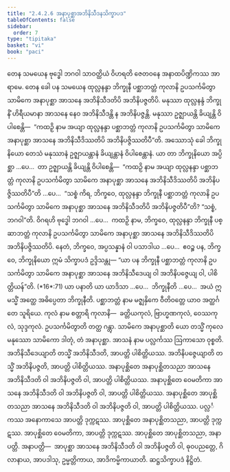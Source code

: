 ```yaml
---
title: "2.4.2.6 အနာပုစ္ဆာအဘိနိသီဒနသိက္ခာပဒ"
tableOfContents: false
sidebar:
  order: 7
type: "tipitaka"
basket: "vi"
book: "paci"
---
```



<DynamicBreadcrumb />

<Division number="859" book="paci">

<Paragraph number="2733" book="paci">
တေန သမယေန ဗုဒ္ဓေါ ဘဂဝါ သာဝတ္ထိယံ ဝိဟရတိ ဇေတဝနေ အနာထပိဏ္ဍိကဿ အာရာမေ. တေန ခေါ ပန သမယေန ထုလ္လနန္ဒာ ဘိက္ခုနီ ပစ္ဆာဘတ္တံ ကုလာနိ ဥပသင်္ကမိတွာ သာမိကေ အနာပုစ္ဆာ အာသနေ အဘိနိသီဒတိပိ အဘိနိပဇ္ဇတိပိ. မနုဿာ ထုလ္လနန္ဒံ ဘိက္ခုနိံ ဟိရီယမာနာ အာသနေ နေဝ အဘိနိသီဒန္တိ န အဘိနိပဇ္ဇန္တိ. မနုဿာ ဥဇ္ဈာယန္တိ ခိယျန္တိ ဝိပါစေန္တိ—  “ကထဉှိ နာမ အယျာ ထုလ္လနန္ဒာ ပစ္ဆာဘတ္တံ ကုလာနိ ဥပသင်္ကမိတွာ သာမိကေ အနာပုစ္ဆာ အာသနေ အဘိနိသီဒိဿတိပိ အဘိနိပဇ္ဇိဿတိပီ”တိ.
</Paragraph>

<Paragraph number="2734" book="paci">
အဿောသုံ ခေါ ဘိက္ခုနိယော တေသံ မနုဿာနံ ဥဇ္ဈာယန္တာနံ ခိယျန္တာနံ ဝိပါစေန္တာနံ. ယာ တာ ဘိက္ခုနိယော အပ္ပိစ္ဆာ …ပေ…  တာ ဥဇ္ဈာယန္တိ ခိယျန္တိ ဝိပါစေန္တိ—  “ကထဉှိ နာမ အယျာ ထုလ္လနန္ဒာ ပစ္ဆာဘတ္တံ ကုလာနိ ဥပသင်္ကမိတွာ သာမိကေ အနာပုစ္ဆာ အာသနေ အဘိနိသီဒိဿတိပိ အဘိနိပဇ္ဇိဿတိပီ”တိ …ပေ…  “သစ္စံ ကိရ, ဘိက္ခဝေ, ထုလ္လနန္ဒာ ဘိက္ခုနီ ပစ္ဆာဘတ္တံ ကုလာနိ ဥပသင်္ကမိတွာ သာမိကေ အနာပုစ္ဆာ အာသနေ အဘိနိသီဒတိပိ အဘိနိပဇ္ဇတိပီ”တိ? “သစ္စံ, ဘဂဝါ”တိ. ဝိဂရဟိ ဗုဒ္ဓေါ ဘဂဝါ …ပေ…  ကထဉှိ နာမ, ဘိက္ခဝေ, ထုလ္လနန္ဒာ ဘိက္ခုနီ ပစ္ဆာဘတ္တံ ကုလာနိ ဥပသင်္ကမိတွာ သာမိကေ အနာပုစ္ဆာ အာသနေ အဘိနိသီဒိဿတိပိ အဘိနိပဇ္ဇိဿတိပိ. နေတံ, ဘိက္ခဝေ, အပ္ပသန္နာနံ ဝါ ပသာဒါယ …ပေ…  ဧဝဉ္စ ပန, ဘိက္ခဝေ, ဘိက္ခုနိယော ဣမံ သိက္ခာပဒံ ဥဒ္ဒိသန္တု—
</Paragraph>

</Division>
<Division number="860" book="paci">

<Paragraph number="2735" book="paci">
<Emphasis>“ယာ ပန ဘိက္ခုနီ ပစ္ဆာဘတ္တံ ကုလာနိ ဥပသင်္ကမိတွာ သာမိကေ အနာပုစ္ဆာ အာသနေ အဘိနိသီဒေယျ ဝါ အဘိနိပဇ္ဇေယျ ဝါ, ပါစိတ္တိယန်”</Emphasis>တိ. (*16*:<Emphasis>71</Emphasis>)
</Paragraph>

</Division>
<Division number="861" book="paci">

<Paragraph number="2736" book="paci">
<Emphasis>ယာ ပနာ</Emphasis>တိ ယာ ယာဒိသာ …ပေ…  <Emphasis>ဘိက္ခုနီ</Emphasis>တိ …ပေ…  အယံ ဣမသ္မိံ အတ္ထေ အဓိပ္ပေတာ ဘိက္ခုနီတိ.
</Paragraph>

<Paragraph number="2737" book="paci">
<Emphasis>ပစ္ဆာဘတ္တံ</Emphasis> နာမ မဇ္ဈနှိကေ ဝီတိဝတ္တေ ယာဝ အတ္ထင်္ဂတေ သူရိယေ.
</Paragraph>

<Paragraph number="2738" book="paci">
<Emphasis>ကုလံ</Emphasis> နာမ စတ္တာရိ ကုလာနိ—  ခတ္တိယကုလံ, ဗြာဟ္မဏကုလံ, ဝေဿကုလံ, သုဒ္ဒကုလံ. <Emphasis>ဥပသင်္ကမိတွာ</Emphasis>တိ တတ္ထ ဂန္တွာ.
</Paragraph>

<Paragraph number="2739" book="paci">
<Emphasis>သာမိကေ အနာပုစ္ဆာ</Emphasis>တိ ယော တသ္မိံ ကုလေ မနုဿော သာမိကော ဒါတုံ, တံ အနာပုစ္ဆာ.
</Paragraph>

<Paragraph number="2740" book="paci">
<Emphasis>အာသနံ</Emphasis> နာမ ပလ္လင်္ကဿ ဩကာသော ဝုစ္စတိ.
</Paragraph>

<Paragraph number="2741" book="paci">
<Emphasis>အဘိနိသီဒေယျာ</Emphasis>တိ တသ္မိံ အဘိနိသီဒတိ, အာပတ္တိ ပါစိတ္တိယဿ.
</Paragraph>

<Paragraph number="2742" book="paci">
<Emphasis>အဘိနိပဇ္ဇေယျာ</Emphasis>တိ တသ္မိံ အဘိနိပဇ္ဇတိ, အာပတ္တိ ပါစိတ္တိယဿ.
</Paragraph>

</Division>
<Division number="862" book="paci">

<Paragraph number="2743" book="paci">
အနာပုစ္ဆိတေ အနာပုစ္ဆိတသညာ အာသနေ အဘိနိသီဒတိ ဝါ အဘိနိပဇ္ဇတိ ဝါ, အာပတ္တိ ပါစိတ္တိယဿ. အနာပုစ္ဆိတေ ဝေမတိကာ အာသနေ အဘိနိသီဒတိ ဝါ အဘိနိပဇ္ဇတိ ဝါ, အာပတ္တိ ပါစိတ္တိယဿ. အနာပုစ္ဆိတေ အာပုစ္ဆိတသညာ အာသနေ အဘိနိသီဒတိ ဝါ အဘိနိပဇ္ဇတိ ဝါ, အာပတ္တိ ပါစိတ္တိယဿ.
</Paragraph>

<Paragraph number="2744" book="paci">
ပလ္လင်္ကဿ အနောကာသေ အာပတ္တိ ဒုက္ကဋဿ. အာပုစ္ဆိတေ အနာပုစ္ဆိတသညာ, အာပတ္တိ ဒုက္ကဋဿ. အာပုစ္ဆိတေ ဝေမတိကာ, အာပတ္တိ ဒုက္ကဋဿ. အာပုစ္ဆိတေ အာပုစ္ဆိတသညာ, အနာပတ္တိ.
</Paragraph>

</Division>
<Division number="863" book="paci">

<Paragraph number="2745" book="paci">
အနာပတ္တိ—  အာပုစ္ဆာ အာသနေ အဘိနိသီဒတိ ဝါ အဘိနိပဇ္ဇတိ ဝါ, ဓုဝပညတ္တေ, ဂိလာနာယ, အာပဒါသု, ဥမ္မတ္တိကာယ, အာဒိကမ္မိကာယာတိ.

</Paragraph>
</Division>

<Paragraph number="2746" type="center" book="paci">
ဆဋ္ဌသိက္ခာပဒံ နိဋ္ဌိတံ.
</Paragraph>